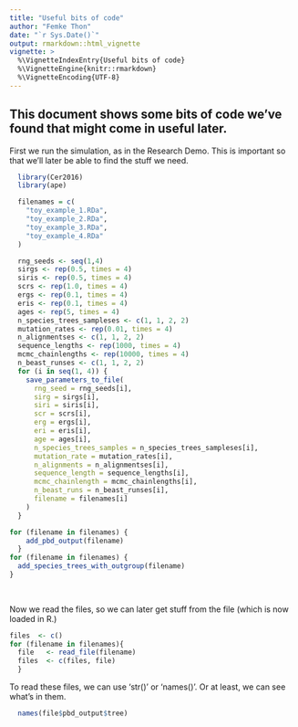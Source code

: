 ---
title: "Useful bits of code"
author: "Femke Thon"
date: "`r Sys.Date()`"
output: rmarkdown::html_vignette
vignette: >
  %\VignetteIndexEntry{Useful bits of code}
  %\VignetteEngine{knitr::rmarkdown}
  %\VignetteEncoding{UTF-8}
---

## This document shows some bits of code we've found that might come in useful later.

  First we run the simulation, as in the Research Demo. This is important so that
we'll later be able to find the stuff we need.

```{r}
  library(Cer2016)
  library(ape)

  filenames = c(
    "toy_example_1.RDa",
    "toy_example_2.RDa",
    "toy_example_3.RDa",
    "toy_example_4.RDa"
  )

  rng_seeds <- seq(1,4)
  sirgs <- rep(0.5, times = 4)
  siris <- rep(0.5, times = 4)
  scrs <- rep(1.0, times = 4)
  ergs <- rep(0.1, times = 4)
  eris <- rep(0.1, times = 4)
  ages <- rep(5, times = 4)
  n_species_trees_sampleses <- c(1, 1, 2, 2)
  mutation_rates <- rep(0.01, times = 4)
  n_alignmentses <- c(1, 1, 2, 2)
  sequence_lengths <- rep(1000, times = 4)
  mcmc_chainlengths <- rep(10000, times = 4)
  n_beast_runses <- c(1, 1, 2, 2)
  for (i in seq(1, 4)) {
    save_parameters_to_file(
      rng_seed = rng_seeds[i],
      sirg = sirgs[i],
      siri = siris[i],
      scr = scrs[i],
      erg = ergs[i],
      eri = eris[i],
      age = ages[i],
      n_species_trees_samples = n_species_trees_sampleses[i],
      mutation_rate = mutation_rates[i],
      n_alignments = n_alignmentses[i],
      sequence_length = sequence_lengths[i],
      mcmc_chainlength = mcmc_chainlengths[i],
      n_beast_runs = n_beast_runses[i],
      filename = filenames[i]
    )
  }

for (filename in filenames) {
    add_pbd_output(filename)
  }
for (filename in filenames) {
  add_species_trees_with_outgroup(filename)  
}
  
  
```

Now we read the files, so we can later get stuff from the file (which is now loaded in R.)

```{r}
files  <- c()
for (filename in filenames){
  file   <- read_file(filename)
  files  <- c(files, file)
  }
```

To read these files, we can use 'str()' or 'names()'. Or at least, we can see what's in them.

```{r}
  names(file$pbd_output$tree)
```
